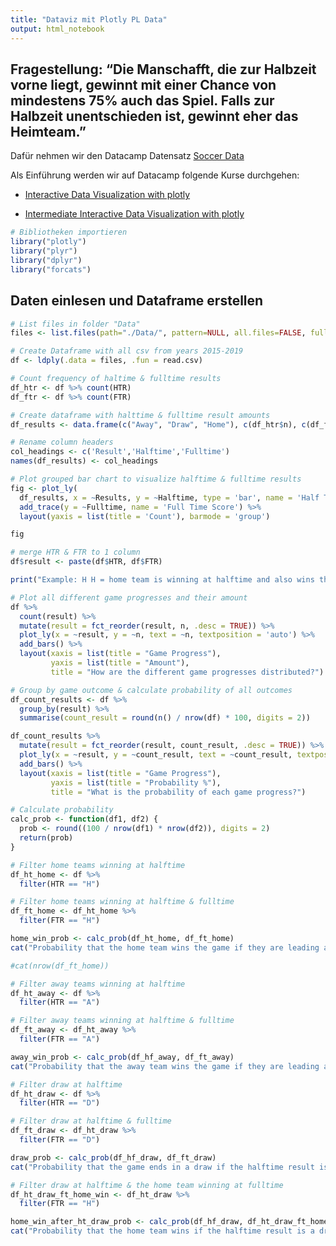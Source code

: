 ```yaml
---
title: "Dataviz mit Plotly PL Data"
output: html_notebook
---
```


## Fragestellung: "Die Manschafft, die zur Halbzeit vorne liegt, gewinnt mit einer Chance von mindestens 75% auch das Spiel. Falls zur Halbzeit unentschieden ist, gewinnt eher das Heimteam."


Dafür nehmen wir den Datacamp Datensatz [Soccer Data](https://app.datacamp.com/workspace/datasets/dataset-python-soccer)

Als Einführung werden wir auf Datacamp folgende Kurse durchgehen:

- [Interactive Data Visualization with plotly](https://app.datacamp.com/learn/courses/interactive-data-visualization-with-plotly-in-r)

- [Intermediate Interactive Data Visualization with plotly](https://app.datacamp.com/learn/courses/interactive-data-visualization-with-plotly-in-r)

```r
# Bibliotheken importieren
library("plotly")
library("plyr")
library("dplyr")
library("forcats")
```
## Daten einlesen und Dataframe erstellen
```r
# List files in folder "Data"
files <- list.files(path="./Data/", pattern=NULL, all.files=FALSE, full.names=TRUE)

# Create Dataframe with all csv from years 2015-2019
df <- ldply(.data = files, .fun = read.csv)
```

```r
# Count frequency of haltime & fulltime results
df_htr <- df %>% count(HTR)
df_ftr <- df %>% count(FTR)
```

```r
# Create dataframe with halttime & fulltime result amounts
df_results <- data.frame(c("Away", "Draw", "Home"), c(df_htr$n), c(df_ftr$n))

# Rename column headers
col_headings <- c('Result','Halftime','Fulltime')
names(df_results) <- col_headings

# Plot grouped bar chart to visualize halftime & fulltime results
fig <- plot_ly(
  df_results, x = ~Results, y = ~Halftime, type = 'bar', name = 'Half Time Score') %>% 
  add_trace(y = ~Fulltime, name = 'Full Time Score') %>%
  layout(yaxis = list(title = 'Count'), barmode = 'group')

fig
```
```r
# merge HTR & FTR to 1 column
df$result <- paste(df$HTR, df$FTR)

print("Example: H H = home team is winning at halftime and also wins the game at fulltime")
```

```r
# Plot all different game progresses and their amount
df %>%
  count(result) %>%
  mutate(result = fct_reorder(result, n, .desc = TRUE)) %>%
  plot_ly(x = ~result, y = ~n, text = ~n, textposition = 'auto') %>%
  add_bars() %>%
  layout(xaxis = list(title = "Game Progress"),
         yaxis = list(title = "Amount"),
         title = "How are the different game progresses distributed?")
```
```r
# Group by game outcome & calculate probability of all outcomes
df_count_results <- df %>% 
  group_by(result) %>% 
  summarise(count_result = round(n() / nrow(df) * 100, digits = 2))

df_count_results %>%
  mutate(result = fct_reorder(result, count_result, .desc = TRUE)) %>%
  plot_ly(x = ~result, y = ~count_result, text = ~count_result, textposition = 'auto') %>%
  add_bars() %>%
  layout(xaxis = list(title = "Game Progress"),
         yaxis = list(title = "Probability %"),
         title = "What is the probability of each game progress?")
```



```r
# Calculate probability 
calc_prob <- function(df1, df2) {
  prob <- round((100 / nrow(df1) * nrow(df2)), digits = 2)
  return(prob)
}
```

```r
# Filter home teams winning at halftime
df_ht_home <- df %>% 
  filter(HTR == "H")

# Filter home teams winning at halftime & fulltime
df_ft_home <- df_ht_home %>% 
  filter(FTR == "H")

home_win_prob <- calc_prob(df_ht_home, df_ft_home)
cat("Probability that the home team wins the game if they are leading at half time: ", home_win_prob, "%")

#cat(nrow(df_ft_home))
```

```r
# Filter away teams winning at halftime
df_ht_away <- df %>% 
  filter(HTR == "A")

# Filter away teams winning at halftime & fulltime
df_ft_away <- df_ht_away %>% 
  filter(FTR == "A")

away_win_prob <- calc_prob(df_hf_away, df_ft_away)
cat("Probability that the away team wins the game if they are leading at half time: ", away_win_prob, "%")
```

```r
# Filter draw at halftime
df_ht_draw <- df %>% 
  filter(HTR == "D")

# Filter draw at halftime & fulltime
df_ft_draw <- df_ht_draw %>% 
  filter(FTR == "D")

draw_prob <- calc_prob(df_hf_draw, df_ft_draw)
cat("Probability that the game ends in a draw if the halftime result is also a draw: ", away_win_prob, "%")
```

```r
# Filter draw at halftime & the home team winning at fulltime
df_ht_draw_ft_home_win <- df_ht_draw %>%
  filter(FTR == "H")

home_win_after_ht_draw_prob <- calc_prob(df_hf_draw, df_ht_draw_ft_home_win)
cat("Probability that the home team wins if the halftime result is a draw: ", home_win_after_ht_draw_prob, "%")
```

```r

```

```r

```

